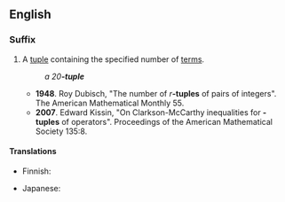 ==English==

===Suffix===
{{en-suffix}}

# {{context|mathematics|lang=en}} A [[tuple]] containing the specified number of [[term]]s.
#: ''a 20'''-tuple'''''
#* '''1948'''. Roy Dubisch, "The number of ''r'''''-tuples''' of pairs of integers". The American Mathematical Monthly 55.
#* '''2007'''. Edward Kissin, "On Clarkson-McCarthy inequalities for {{g|n}}'''-tuples''' of operators". Proceedings of the American Mathematical Society 135:8.

====Translations====
{{trans-top|tuple with the specified number terms}}
* Finnish: {{t|fi|-kertainen}}
{{trans-mid}}
* Japanese: {{t+|ja|組|tr=くみ, -kumi|sc=Jpan}}
{{trans-bottom}}